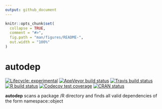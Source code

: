 ```yaml
---
output: github_document
---
```


<!-- README.md is generated from README.Rmd. Please edit that file -->

```r
knitr::opts_chunk$set(
  collapse = TRUE,
  comment = "#>",
  fig.path = "man/figures/README-",
  out.width = "100%"
)
```

# autodep

<!-- badges: start -->
[![Lifecycle: experimental](https://img.shields.io/badge/lifecycle-experimental-orange.svg)](https://www.tidyverse.org/lifecycle/#experimental)
[![AppVeyor build status](https://ci.appveyor.com/api/projects/status/github/JSzitas/autodep?branch=master&svg=true)](https://ci.appveyor.com/project/JSzitas/autodep)
[![Travis build status](https://travis-ci.com/JSzitas/autodep.svg?branch=master)](https://travis-ci.com/JSzitas/autodep)
[![R build status](https://github.com/JSzitas/autodep/workflows/R-CMD-check/badge.svg)](https://github.com/JSzitas/autodep/actions)
[![Codecov test coverage](https://codecov.io/gh/JSzitas/autodep/branch/master/graph/badge.svg)](https://codecov.io/gh/JSzitas/autodep?branch=master)
[![CRAN status](https://www.r-pkg.org/badges/version/autodep)](https://CRAN.R-project.org/package=autodep)
<!-- badges: end -->

**autodep** scans a package /R directory and finds all valid dependencies of the form namespace::object
